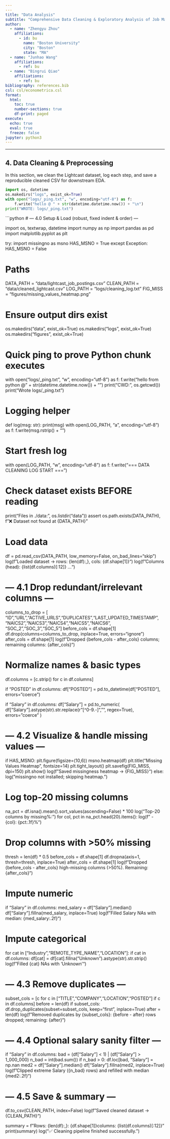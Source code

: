 ```yaml
---
---
title: "Data Analysis"
subtitle: "Comprehensive Data Cleaning & Exploratory Analysis of Job Market Trends"
author:
  - name: "Zhengyu Zhou"
    affiliations:
      - id: bu
        name: "Boston University"
        city: "Boston"
        state: "MA"
  - name: "Junhao Wang"
    affiliations:
      - ref: bu
  - name: "Bingrui Qiao"
    affiliations:
      - ref: bu
bibliography: references.bib
csl: csl/econometrica.csl
format:
  html:
    toc: true
    number-sections: true
    df-print: paged
execute:
  echo: true
  eval: true
  freeze: false
jupyter: python3
---
```




---

## 4. Data Cleaning & Preprocessing

In this section, we clean the Lightcast dataset, log each step, and save a reproducible cleaned CSV for downstream EDA.
```python
import os, datetime
os.makedirs("logs", exist_ok=True)
with open("logs/_ping.txt", "w", encoding="utf-8") as f:
    f.write("hello @ " + str(datetime.datetime.now()) + "\n")
print("WROTE: logs/_ping.txt")
```

```python
# --- 4.0 Setup & Load (robust, fixed indent & order) ---

import os, textwrap, datetime
import numpy as np
import pandas as pd
import matplotlib.pyplot as plt



try:
    import missingno as msno
    HAS_MSNO = True
except Exception:
    HAS_MSNO = False

# Paths

DATA_PATH  = "data/lightcast_job_postings.csv"
CLEAN_PATH = "data/cleaned_lightcast.csv"
LOG_PATH   = "logs/cleaning_log.txt"
FIG_MISS   = "figures/missing_values_heatmap.png"

# Ensure output dirs exist

os.makedirs("data", exist_ok=True)
os.makedirs("logs", exist_ok=True)
os.makedirs("figures", exist_ok=True)

# Quick ping to prove Python chunk executes

with open("logs/_ping.txt", "w", encoding="utf-8") as f:
f.write("hello from python @ " + str(datetime.datetime.now()) + "\n")
print("CWD:", os.getcwd())
print("Wrote logs/_ping.txt")

# Logging helper

def log(msg: str):
print(msg)
with open(LOG_PATH, "a", encoding="utf-8") as f:
f.write(msg.rstrip() + "\n")

# Start fresh log

with open(LOG_PATH, "w", encoding="utf-8") as f:
f.write("=== DATA CLEANING LOG START ===\n")

# Check dataset exists BEFORE reading

print("Files in ./data:", os.listdir("data"))
assert os.path.exists(DATA_PATH), f"❌ Dataset not found at {DATA_PATH}"

# Load data

df = pd.read_csv(DATA_PATH, low_memory=False, on_bad_lines="skip")
log(f"Loaded dataset → rows: {len(df):,}, cols: {df.shape[1]}")
log(f"Columns (head): {list(df.columns)[:12]} ...")

# --- 4.1 Drop redundant/irrelevant columns ---

columns_to_drop = [
"ID","URL","ACTIVE_URLS","DUPLICATES","LAST_UPDATED_TIMESTAMP",
"NAICS2","NAICS3","NAICS4","NAICS5","NAICS6",
"SOC_2","SOC_3","SOC_5"
]
before_cols = df.shape[1]
df.drop(columns=columns_to_drop, inplace=True, errors="ignore")
after_cols = df.shape[1]
log(f"Dropped {before_cols - after_cols} columns; remaining columns: {after_cols}")

# Normalize names & basic types

df.columns = [c.strip() for c in df.columns]

if "POSTED" in df.columns:
df["POSTED"] = pd.to_datetime(df["POSTED"], errors="coerce")

if "Salary" in df.columns:
df["Salary"] = pd.to_numeric(
df["Salary"].astype(str).str.replace(r"[^0-9.-]", "", regex=True),
errors="coerce"
)

# --- 4.2 Visualize & handle missing values ---

if HAS_MSNO:
plt.figure(figsize=(10,6))
msno.heatmap(df)
plt.title("Missing Values Heatmap", fontsize=14)
plt.tight_layout()
plt.savefig(FIG_MISS, dpi=150)
plt.show()
log(f"Saved missingness heatmap → {FIG_MISS}")
else:
log("missingno not installed; skipping heatmap.")

# Log top-20 missing columns

na_pct = df.isna().mean().sort_values(ascending=False) * 100
log("Top-20 columns by missing%:")
for col, pct in na_pct.head(20).items():
log(f"  - {col}: {pct:.1f}%")

# Drop columns with >50% missing

thresh = len(df) * 0.5
before_cols = df.shape[1]
df.dropna(axis=1, thresh=thresh, inplace=True)
after_cols = df.shape[1]
log(f"Dropped {before_cols - after_cols} high-missing columns (>50%). Remaining: {after_cols}")

# Impute numeric

if "Salary" in df.columns:
med_salary = df["Salary"].median()
df["Salary"].fillna(med_salary, inplace=True)
log(f"Filled Salary NAs with median: {med_salary:.2f}")

# Impute categorical

for cat in ["Industry","REMOTE_TYPE_NAME","LOCATION"]:
if cat in df.columns:
df[cat] = df[cat].fillna("Unknown").astype(str).str.strip()
log(f"Filled {cat} NAs with 'Unknown'")

# --- 4.3 Remove duplicates ---

subset_cols = [c for c in ["TITLE","COMPANY","LOCATION","POSTED"] if c in df.columns]
before = len(df)
if subset_cols:
df.drop_duplicates(subset=subset_cols, keep="first", inplace=True)
after = len(df)
log(f"Removed duplicates by {subset_cols}: {before - after} rows dropped; remaining: {after}")

# --- 4.4 Optional salary sanity filter ---

if "Salary" in df.columns:
bad = (df["Salary"] < 1) | (df["Salary"] > 1_000_000)
n_bad = int(bad.sum())
if n_bad > 0:
df.loc[bad, "Salary"] = np.nan
med2 = df["Salary"].median()
df["Salary"].fillna(med2, inplace=True)
log(f"Clipped extreme Salary ({n_bad} rows) and refilled with median {med2:.2f}")

# --- 4.5 Save & summary ---

df.to_csv(CLEAN_PATH, index=False)
log(f"Saved cleaned dataset → {CLEAN_PATH}")

summary = f"Rows: {len(df):,}\nColumns: {df.shape[1]}\nSample columns: {list(df.columns)[:12]}"
print(summary)
log("✅ Cleaning pipeline finished successfully.")


